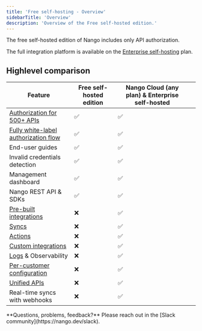 ```yaml
---
title: 'Free self-hosting - Overview'
sidebarTitle: 'Overview'
description: 'Overview of the Free self-hosted edition.'
---
```


The free self-hosted edition of Nango includes only API authorization.

The full integration platform is available on the [Enterprise self-hosting](/guides/self-hosting/enterprise-self-hosting) plan.

## Highlevel comparison

| **Feature**                                                                                 | Free self-hosted edition | Nango Cloud (any plan) & Enterprise self-hosted |   |
| ------------------------------------------------------------------------------------------- | ------------------------ | ----------------------------------------------- | - |
| [Authorization for 500+ APIs](/guides/api-authorization/overview)                           | ✅                        | ✅                                               |   |
| [Fully white-label authorization flow](/guides/api-authorization/whitelabel-the-oauth-flow) | ✅                        | ✅                                               |   |
| End-user guides                                                                             | ✅                        | ✅                                               |   |
| Invalid credentials detection                                                               | ✅                        | ✅                                               |   |
| Management dashboard                                                                        | ✅                        | ✅                                               |   |
| Nango REST API & SDKs                                                                       | ✅                        | ✅                                               |   |
| [Pre-built integrations](/guides/pre-built-integrations/overview)                           | ❌                        | ✅                                               |   |
| [Syncs](/guides/syncs/overview)                                                             | ❌                        | ✅                                               |   |
| [Actions](/guides/actions/overview)                                                         | ❌                        | ✅                                               |   |
| [Custom integrations](/guides/custom-integrations/overview)                          | ❌                        | ✅                                               |   |
| [Logs](/guides/logs) & Observability                                                        | ❌                        | ✅                                               |   |
| [Per-customer configuration](/guides/customer-configuration)                                | ❌                        | ✅                                               |   |
| [Unified APIs](/guides/api-unification)                                                     | ❌                        | ✅                                               |   |
| Real-time syncs with webhooks                                                               | ❌                        | ✅                                               |   |

<Tip>
  **Questions, problems, feedback?** Please reach out in the [Slack community](https://nango.dev/slack).
</Tip>